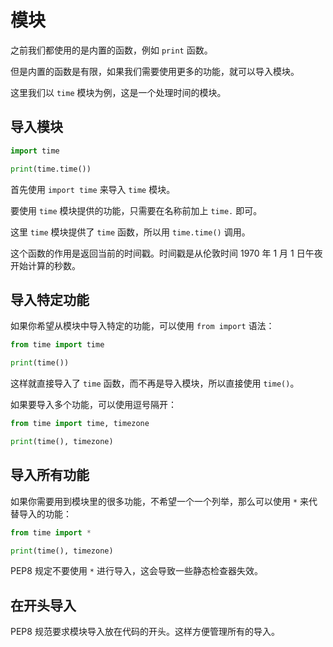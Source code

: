 
# 模块

之前我们都使用的是内置的函数，例如 `print` 函数。

但是内置的函数是有限，如果我们需要使用更多的功能，就可以导入模块。

这里我们以 `time` 模块为例，这是一个处理时间的模块。

## 导入模块

```python sandbox
import time

print(time.time())
```

首先使用 `import time` 来导入 `time` 模块。

要使用 `time` 模块提供的功能，只需要在名称前加上 `time.` 即可。

这里 `time` 模块提供了 `time` 函数，所以用 `time.time()` 调用。

这个函数的作用是返回当前的时间戳。时间戳是从伦敦时间 1970 年 1 月 1 日午夜开始计算的秒数。

## 导入特定功能

如果你希望从模块中导入特定的功能，可以使用 `from import` 语法：

```python sandbox
from time import time

print(time())
```

这样就直接导入了 `time` 函数，而不再是导入模块，所以直接使用 `time()`。

如果要导入多个功能，可以使用逗号隔开：

```python sandbox
from time import time, timezone

print(time(), timezone)
```

## 导入所有功能

如果你需要用到模块里的很多功能，不希望一个一个列举，那么可以使用 `*` 来代替导入的功能：

```python sandbox
from time import *

print(time(), timezone)
```

PEP8 规定不要使用 `*` 进行导入，这会导致一些静态检查器失效。

## 在开头导入

PEP8 规范要求模块导入放在代码的开头。这样方便管理所有的导入。
